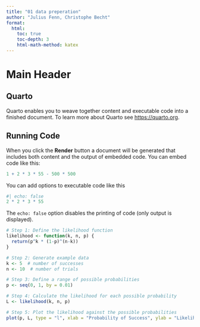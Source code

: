 ```yaml
---
title: "01 data preperation"
author: "Julius Fenn, Christophe Becht"
format:
  html:
    toc: true
    toc-depth: 3
    html-math-method: katex
---
```


# Main Header

## Quarto

Quarto enables you to weave together content and executable code into a finished document. To learn more about Quarto see <https://quarto.org>.

## Running Code

When you click the **Render** button a document will be generated that includes both content and the output of embedded code. You can embed code like this:

```r
1 + 2 * 3 * 55 - 500 * 500
```

You can add options to executable code like this

```r
#| echo: false
2 * 2 * 3 * 55 
```

The `echo: false` option disables the printing of code (only output is displayed).


```r
# Step 1: Define the likelihood function
likelihood <- function(k, n, p) {
  return(p^k * (1-p)^(n-k))
}

# Step 2: Generate example data
k <- 5  # number of successes
n <- 10  # number of trials

# Step 3: Define a range of possible probabilities
p <- seq(0, 1, by = 0.01)

# Step 4: Calculate the likelihood for each possible probability
L <- likelihood(k, n, p)

# Step 5: Plot the likelihood against the possible probabilities
plot(p, L, type = "l", xlab = "Probability of Success", ylab = "Likelihood", main = "Likelihood of Binomial Distribution")
```